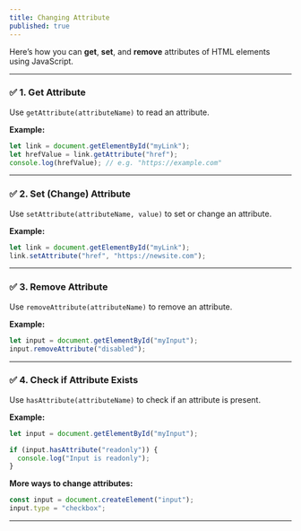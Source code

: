 ```yaml
---
title: Changing Attribute
published: true
---
```


Here’s how you can **get**, **set**, and **remove** attributes of HTML elements using JavaScript.

---

### ✅ 1. **Get Attribute**

Use `getAttribute(attributeName)` to read an attribute.

**Example:**

```js
let link = document.getElementById("myLink");
let hrefValue = link.getAttribute("href");
console.log(hrefValue); // e.g. "https://example.com"
```

---

### ✅ 2. **Set (Change) Attribute**

Use `setAttribute(attributeName, value)` to set or change an attribute.

**Example:**

```js
let link = document.getElementById("myLink");
link.setAttribute("href", "https://newsite.com");
```

---

### ✅ 3. **Remove Attribute**

Use `removeAttribute(attributeName)` to remove an attribute.

**Example:**

```js
let input = document.getElementById("myInput");
input.removeAttribute("disabled");
```

---

### ✅ 4. **Check if Attribute Exists**

Use `hasAttribute(attributeName)` to check if an attribute is present.

**Example:**

```js
let input = document.getElementById("myInput");

if (input.hasAttribute("readonly")) {
  console.log("Input is readonly");
}
```


**More ways to change attributes:**

```js
const input = document.createElement("input");
input.type = "checkbox"; 
```

---


